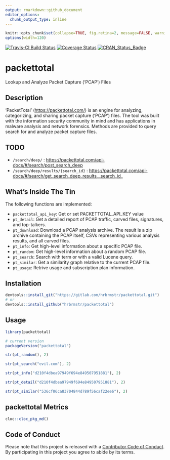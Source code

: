 ```yaml
---
output: rmarkdown::github_document
editor_options: 
  chunk_output_type: inline
---
```

```r
knitr::opts_chunk$set(collapse=TRUE, fig.retina=2, message=FALSE, warning=FALSE)
options(width=120)
```

[![Travis-CI Build Status](https://travis-ci.org/hrbrmstr/packettotal.svg?branch=master)](https://travis-ci.org/hrbrmstr/packettotal) 
[![Coverage Status](https://codecov.io/gh/hrbrmstr/packettotal/branch/master/graph/badge.svg)](https://codecov.io/gh/hrbrmstr/packettotal)
[![CRAN_Status_Badge](https://www.r-pkg.org/badges/version/packettotal)](https://cran.r-project.org/package=packettotal)

# packettotal

Lookup and Analyze Packet Capture ('PCAP') Files

## Description

'PacketTotal' (<https://packettotal.com/>) is an engine for analyzing, 
categorizing, and sharing packet capture ('PCAP') files. The tool was built 
with the information security community in mind and has applications in malware 
analysis and network forensics. Methods are provided to query search for and 
analyze packet capture files.

## TODO

- `/search/deep/` : <https://packettotal.com/api-docs/#/search/post_search_deep>
- `/search/deep/results/{search_id}` : <https://packettotal.com/api-docs/#/search/get_search_deep_results__search_id_>

## What's Inside The Tin

The following functions are implemented:

- `packettotal_api_key`:	Get or set PACKETTOTAL_API_KEY value
- `pt_detail`:	Get a detailed report of PCAP traffic, carved files, signatures, and top-talkers.
- `pt_download`:	Download a PCAP analysis archive. The result is a zip archive containing the PCAP itself, CSVs representing various analysis results, and all carved files.
- `pt_info`:	Get high-level information about a specific PCAP file.
- `pt_random`:	Get high-level information about a random PCAP file.
- `pt_search`:	Search with term or with a valid Lucene query.
- `pt_similar`:	Get a similarity graph relative to the current PCAP file.
- `pt_usage`:	Retrive usage and subscription plan information.

## Installation

```r
devtools::install_git("https://gitlab.com/hrbrmstr/packettotal.git")
# or
devtools::install_github("hrbrmstr/packettotal")
```

## Usage

```r
library(packettotal)

# current version
packageVersion("packettotal")

```

```r
str(pt_random(), 2)
```

```r
str(pt_search("evil.com"), 2)
```

```r
str(pt_info("d210f4dbea97949f694e849507951881"), 2)
```

```r
str(pt_detail("d210f4dbea97949f694e849507951881"), 2)
```

```r
str(pt_similar("536cf06ca83704844d789f56caf22ee6"), 2)
```

## packettotal Metrics

```r
cloc::cloc_pkg_md()
```

## Code of Conduct

Please note that this project is released with a [Contributor Code of Conduct](CONDUCT.md). 
By participating in this project you agree to abide by its terms.
